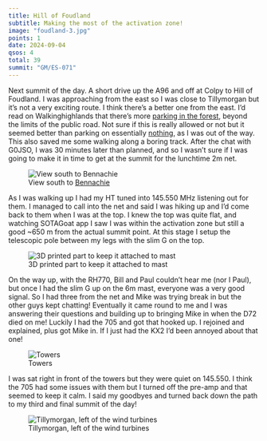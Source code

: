 ```yaml
---
title: Hill of Foudland
subtitle: Making the most of the activation zone!
image: "foudland-3.jpg"
points: 1
date: 2024-09-04
qsos: 4
total: 39
summit: "GM/ES-071"
---
```


Next summit of the day. A short drive up the A96 and off at Colpy to Hill of Foudland. I was approaching from the east so I was close to Tillymorgan but it's not a very exciting route. I think there's a better one from the east. I'd read on Walkinghighlands that there's more [parking in the forest](https://maps.app.goo.gl/CWsRgrzdmu87g1Ma9), beyond the limits of the public road. Not sure if this is really allowed or not but it seemed better than parking on essentially [nothing](https://maps.app.goo.gl/v4MQV2DuYVNJe6as6), as I was out of the way. This also saved me some walking along a boring track. After the chat with G0JSO, I was 30 minutes later than planned, and so I wasn't sure if I was going to make it in time to get at the summit for the lunchtime 2m net.

![View south to [Bennachie](https://gm5alx.uk/sota/2024/gm-es-061/)](foudland-1.jpg)

As I was walking up I had my HT tuned into 145.550 MHz listening out for them. I managed to call into the net and said I was hiking up and I'd come back to them when I was at the top. I knew the top was quite flat, and watching SOTAGoat app I saw I was within the activation zone but still a good \~650 m from the actual summit point. At this stage I setup the telescopic pole between my legs with the slim G on the top.

![3D printed part to keep it attached to mast](slimg.jpg)

On the way up, with the RH770, Bill and Paul couldn't hear me (nor I Paul), but once I had the slim G up on the 6m mast, everyone was a very good signal. So I had three from the net and Mike was trying break in but the other guys kept chatting! Eventually it came round to me and I was answering their questions and building up to bringing Mike in when the D72 died on me! Luckily I had the 705 and got that hooked up. I rejoined and explained, plus got Mike in. If I just had the KX2 I'd been annoyed about that one!

![Towers](foudland-3.jpg)

I was sat right in front of the towers but they were quiet on 145.550. I think the 705 had some issues with them but I turned off the pre-amp and that seemed to keep it calm. I said my goodbyes and turned back down the path to my third and final summit of the day!

![Tillymorgan, left of the wind turbines](foudland-4.jpg)
